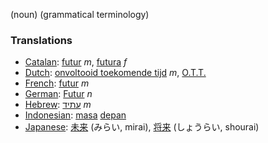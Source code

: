 (noun) (grammatical terminology)

===Translations===
*[[Catalan]]: [[futur]] ''m'', [[futura]] ''f''
*[[Dutch]]: [[onvoltooid toekomende tijd]] ''m'', [[O.T.T.]]
*[[French]]: [[futur]] ''m''
*[[German]]: [[Futur]] ''n''
*[[Hebrew]]: [[עתיד]] ''m''
*[[Indonesian]]: [[masa]] [[depan]]
*[[Japanese]]: [[未来]] (みらい, mirai), [[将来]] (しょうらい, shourai)